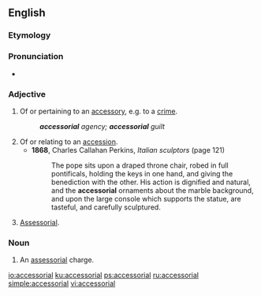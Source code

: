 ==English==

===Etymology===
{{suffix|accessory|al|lang=en}}

===Pronunciation===
* {{a|US}} {{IPA|/æk.sə.ˈsoɹ.i.əl/|lang=en}}

===Adjective===
{{head|en|adjective}}

# Of or pertaining to an [[accessory]], e.g. to a [[crime]].
#: '''''accessorial''' agency; '''accessorial''' guilt''
# Of or relating to an [[accession]].
#* '''1868''', Charles Callahan Perkins, ''Italian sculptors'' (page 121)
#*: The pope sits upon a draped throne chair, robed in full pontificals, holding the keys in one hand, and giving the benediction with the other. His action is dignified and natural, and the '''accessorial''' ornaments about the marble background, and upon the large console which supports the statue, are tasteful, and carefully sculptured.
# {{cx|logistics|lang=en}} [[assessorial|Assessorial]].

===Noun===
{{en-noun}}

# {{context|[[logistics]]|lang=en}} An [[assessorial]] charge.

[[io:accessorial]]
[[ku:accessorial]]
[[ps:accessorial]]
[[ru:accessorial]]
[[simple:accessorial]]
[[vi:accessorial]]